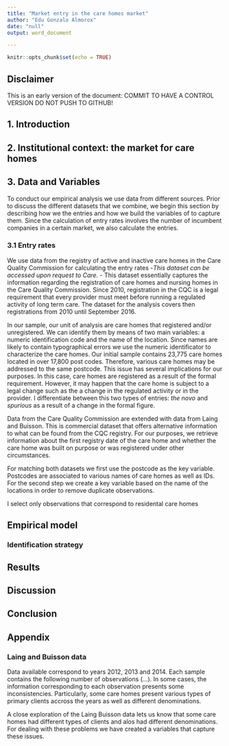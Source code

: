 ```yaml
---
title: "Market entry in the care homes market"
author: "Edu Gonzalo Almorox"
date: "null"
output: word_document

---
```


```r
knitr::opts_chunk$set(echo = TRUE)
```

## Disclaimer

This is an early version of the document: COMMIT TO HAVE A CONTROL VERSION DO NOT PUSH TO GITHUB!


## 1. Introduction

## 2. Institutional context: the market for care homes 

## 3. Data and Variables 


To conduct our empirical analysis we use data from different sources. Prior to discuss the different datasets that we combine, we begin this section by describing how we the entries and how we build the variables of to capture them. Since the calculation of entry rates involves the number of incumbent companies in a certain market, we also calculate the entries.

### 3.1 Entry rates

We use data from the registry of active and inactive care homes in the Care Quality Commission for calculating the entry rates -_This dataset can be accessed upon request to Care._ - This dataset essentially captures the information regarding the registration of care homes and nursing homes in the Care Quality Commission. Since 2010, registration in the CQC is a legal requirement 
 that every provider must meet before running a regulated activity of long term care. The dataset for the analysis covers then registrations from 2010 until September 2016. 
 
In our sample, our unit of analysis are care homes that registered and/or unregistered. We can identify them by means of two main variables: a numeric 
 identification code and the name of the location. Since names are likely to 
 contain typographical errors we use the numeric identificator to characterize the 
care homes. Our initial sample contains 23,775 care homes located in over 17,800 post codes. Therefore, various care homes may be addressed to the same postcode. This issue has several implications for our purposes. In this case, care homes are registered as a result of the formal requirement. However, it may happen that the care home is subject to a legal change such as the a change in the regulated activity or in the provider. I differentiate between this two types of entries: _the novo_ and _spurious_ as a result of a change in the formal figure. 

Data from the Care Quality Commission are extended with data from Laing and Buisson. This is commercial dataset that offers alternative information to what can be found from the CQC registry. For our purposes, we retrieve information about the first registry date of the care home and whether the care home was built on purpose or was registered under other circumstances. 

For matching both datasets we first use the postcode as the key variable. Postcodes are associated to various names of care homes as well as IDs. For the second step we create a key variable based on the name of the locations in order to remove duplicate observations.

I select only observations that correspond to residental care homes

## Empirical model  

### Identification strategy

## Results 

## Discussion

## Conclusion

## Appendix

### Laing and Buisson data 

Data available correspond to years 2012, 2013 and 2014. Each sample contains the following number of observations (...). In some cases, the information corresponding to each observation presents some inconsistencies. Particularly, some care homes present various types of primary clients accross the years as well as different denominations. 

A close exploration of the Laing Buisson data lets us know that some care homes had different types of clients and alos had different denominations. For dealing with these problems we have created a variables that capture these issues. 
